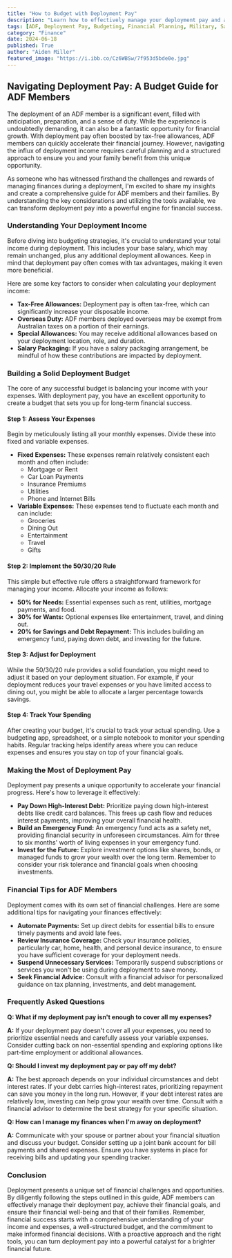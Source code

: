 ```yaml
---
title: "How to Budget with Deployment Pay"
description: "Learn how to effectively manage your deployment pay and achieve financial goals. This guide covers budgeting strategies, financial tips, and answers common questions about managing your finances during deployment."
tags: [ADF, Deployment Pay, Budgeting, Financial Planning, Military, Savings, Investment, Debt Management, Financial Tips, Finance]
category: "Finance"
date: 2024-06-18
published: True
author: "Aiden Miller"
featured_image: "https://i.ibb.co/Cz6WBSw/7f953d5bde0e.jpg"
---
```


## Navigating Deployment Pay: A Budget Guide for ADF Members

The deployment of an ADF member is a significant event, filled with anticipation, preparation, and a sense of duty. While the
experience is undoubtedly demanding, it can also be a fantastic opportunity for financial growth. With deployment pay often
boosted by tax-free allowances, ADF members can quickly accelerate their financial journey. However, navigating the influx of
deployment income requires careful planning and a structured approach to ensure you and your family benefit from this
unique opportunity. 

As someone who has witnessed firsthand the challenges and rewards of managing finances during a deployment, I'm excited to
share my insights and create a comprehensive guide for ADF members and their families. By understanding the key
considerations and utilizing the tools available, we can transform deployment pay into a powerful engine for financial
success.

###  Understanding Your Deployment Income

Before diving into budgeting strategies, it's crucial to understand your total income during deployment. This includes your base
salary, which may remain unchanged, plus any additional deployment allowances. Keep in mind that deployment pay often
comes with tax advantages, making it even more beneficial.  

Here are some key factors to consider when calculating your deployment income:

* **Tax-Free Allowances:** Deployment pay is often tax-free, which can significantly increase your disposable income.  
* **Overseas Duty:** ADF members deployed overseas may be exempt from Australian taxes on a portion of their earnings.
* **Special Allowances:** You may receive additional allowances based on your deployment location, role, and duration.
* **Salary Packaging:**  If you have a salary packaging arrangement, be mindful of how these contributions are impacted by
deployment.  

### Building a Solid Deployment Budget

The core of any successful budget is balancing your income with your expenses. With deployment pay, you have an excellent
opportunity to create a budget that sets you up for long-term financial success.

#### **Step 1: Assess Your Expenses**

Begin by meticulously listing all your monthly expenses. Divide these into fixed and variable expenses. 

* **Fixed Expenses:** These expenses remain relatively consistent each month and often include:
    * Mortgage or Rent
    * Car Loan Payments
    * Insurance Premiums
    * Utilities
    * Phone and Internet Bills
* **Variable Expenses:** These expenses tend to fluctuate each month and can include:
    * Groceries
    * Dining Out
    * Entertainment
    * Travel
    * Gifts

#### **Step 2: Implement the 50/30/20 Rule**

This simple but effective rule offers a straightforward framework for managing your income. Allocate your income as follows:

* **50% for Needs:**  Essential expenses such as rent, utilities, mortgage payments, and food.
* **30% for Wants:**  Optional expenses like entertainment, travel, and dining out.
* **20% for Savings and Debt Repayment:** This includes building an emergency fund, paying down debt, and investing
for the future.

#### **Step 3: Adjust for Deployment**

While the 50/30/20 rule provides a solid foundation, you might need to adjust it based on your deployment situation. For
example, if your deployment reduces your travel expenses or you have limited access to dining out, you might be able to
allocate a larger percentage towards savings.

#### **Step 4: Track Your Spending**

After creating your budget, it's crucial to track your actual spending.  Use a budgeting app, spreadsheet, or a simple notebook
to monitor your spending habits. Regular tracking helps identify areas where you can reduce expenses and ensures you stay
on top of your financial goals.

###  Making the Most of Deployment Pay

Deployment pay presents a unique opportunity to accelerate your financial progress. Here's how to leverage it effectively:

* **Pay Down High-Interest Debt:**  Prioritize paying down high-interest debts like credit card balances. This frees up cash flow
and reduces interest payments, improving your overall financial health.
* **Build an Emergency Fund:**  An emergency fund acts as a safety net, providing financial security in unforeseen
circumstances. Aim for three to six months' worth of living expenses in your emergency fund.
* **Invest for the Future:** Explore investment options like shares, bonds, or managed funds to grow your wealth over the long
term. Remember to consider your risk tolerance and financial goals when choosing investments.

### Financial Tips for ADF Members

Deployment comes with its own set of financial challenges. Here are some additional tips for navigating your finances
effectively:

* **Automate Payments:** Set up direct debits for essential bills to ensure timely payments and avoid late fees.
* **Review Insurance Coverage:**  Check your insurance policies, particularly car, home, health, and personal device
insurance, to ensure you have sufficient coverage for your deployment needs.
* **Suspend Unnecessary Services:** Temporarily suspend subscriptions or services you won't be using during
deployment to save money.
* **Seek Financial Advice:**  Consult with a financial advisor for personalized guidance on tax planning, investments, and
debt management.

###  Frequently Asked Questions

**Q: What if my deployment pay isn't enough to cover all my expenses?**

**A:** If your deployment pay doesn't cover all your expenses, you need to prioritize essential needs and carefully assess your
variable expenses. Consider cutting back on non-essential spending and exploring options like part-time employment or
additional allowances. 

**Q: Should I invest my deployment pay or pay off my debt?**

**A:**  The best approach depends on your individual circumstances and debt interest rates.  If your debt carries high-interest
rates, prioritizing repayment can save you money in the long run. However, if your debt interest rates are relatively low,
investing can help grow your wealth over time. Consult with a financial advisor to determine the best strategy for your
specific situation.

**Q: How can I manage my finances when I'm away on deployment?**

**A:** Communicate with your spouse or partner about your financial situation and discuss your budget.  Consider setting up a
joint bank account for bill payments and shared expenses.  Ensure you have systems in place for receiving bills and
updating your spending tracker.  

###  Conclusion

Deployment presents a unique set of financial challenges and opportunities. By diligently following the steps outlined in
this guide, ADF members can effectively manage their deployment pay, achieve their financial goals, and ensure their
financial well-being and that of their families. Remember, financial success starts with a comprehensive understanding of
your income and expenses, a well-structured budget, and the commitment to make informed financial decisions.  With a
proactive approach and the right tools, you can turn deployment pay into a powerful catalyst for a brighter financial future.